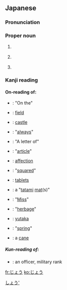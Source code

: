 {{also|しょう}}
==Japanese==

===Pronunciation===
{{ja-pron}}

===Proper noun===
{{ja-pos|proper}}

# {{ja-def|丈}} {{given name|male|lang=ja}}
# {{ja-def|穰}} {{given name|male|lang=ja}}
# {{ja-def|靖生}} {{given name|male|lang=ja}}

[[Category:Japanese male given names|しょう']]

===Kanji reading===
{{ja-kanji reading}}

====On-reading of:====
* {{l|ja|上}}: "On the"
* {{l|ja|場}}: [[field]]
* {{l|ja|城}}: [[castle]]
* {{l|ja|常}}: "[[always]]"
* {{l|ja|状}}: "A letter of"
* {{l|ja|条}}: "[[article]]"
* {{l|ja|情}}: [[affection]]
* {{l|ja|乗}}: "[[squared]]"
* {{l|ja|錠}}: [[tablets]]
* {{l|ja|畳}}: a "[[tatami]] [[mat]](s)"
* {{l|ja|嬢}}: "[[Miss]]"
* {{l|ja|壌}}: "[[herbage]]"
* {{l|ja|穣}}: [[yutaka]]
* {{l|ja|條}}: "[[spring]]"
* {{l|ja|杖}}: a [[cane]]

=====Kun-reading of:=====
* {{l|ja|尉}}: an officer, military rank

[[fr:じょう]]
[[ko:じょう]]